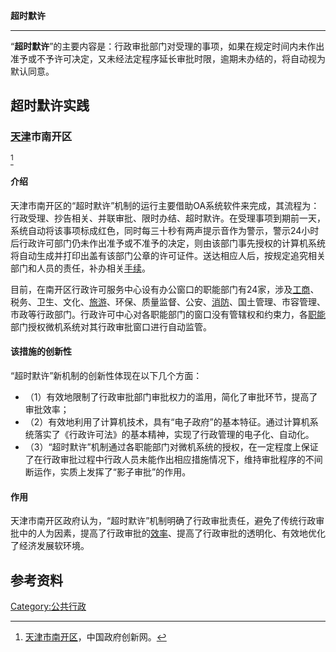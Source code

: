 '''超时默许'''

----

“'''超时默许'''”的主要内容是：行政审批部门对受理的事项，如果在规定时间内未作出准予或不予许可决定，又未经法定程序延长审批时限，逾期未办结的，将自动视为默认同意。

== 超时默许实践 ==

=== [[天津|天津]]市南开区 ===
<ref name="天津市南开区">[http://www.chinainnovations.org/Item/23837.aspx 天津市南开区]{{dead link|date=2018年4月 |bot=InternetArchiveBot |fix-attempted=yes }}，中国政府创新网。</ref>
==== 介绍 ====

天津市南开区的“超时默许”机制的运行主要借助OA系统软件来完成，其流程为：行政受理、抄告相关、并联审批、限时办结、超时默许。在受理事项到期前一天，系统自动将该事项标成红色，同时每三十秒有两声提示音作为警示，警示24小时后行政许可部门仍未作出准予或不准予的决定，则由该部门事先授权的计算机系统将自动生成并打印出盖有该部门公章的许可证件。送达相应人后，按规定追究相关部门和人员的责任，补办相关[[手续|手续]]。
 
目前，在南开区行政许可服务中心设有办公窗口的职能部门有24家，涉及[[工商|工商]]、税务、卫生、文化、[[旅游|旅游]]、环保、质量监督、公安、[[消防|消防]]、国土管理、市容管理、市政等行政部门。行政许可中心对各职能部门的窗口没有管辖权和约束力，各[[职能|职能]]部门授权微机系统对其行政审批窗口进行自动监管。
    
==== 该措施的创新性 ====

“超时默许”新机制的创新性体现在以下几个方面：
* （1）有效地限制了行政审批部门审批权力的滥用，简化了审批环节，提高了审批效率；
* （2）有效地利用了计算机技术，具有“电子政府”的基本特征。通过计算机系统落实了《行政许可法》的基本精神，实现了行政管理的电子化、自动化。
* （3）“超时默许”机制通过各职能部门对微机系统的授权，在一定程度上保证了在行政审批过程中行政人员未能作出相应措施情况下，维持审批程序的不间断运作，实质上发挥了“影子审批”的作用。
    
==== 作用 ====

天津市南开区政府认为，“超时默许”机制明确了行政审批责任，避免了传统行政审批中的人为因素，提高了行政审批的[[效率|效率]]、提高了行政审批的透明化、有效地优化了经济发展软环境。 

== 参考资料 ==

<references />

[[Category:公共行政|Category:公共行政]]